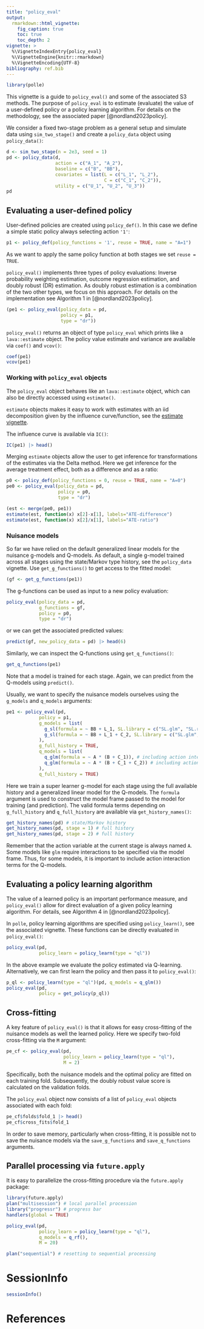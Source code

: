```yaml
---
title: "policy_eval"
output:
  rmarkdown::html_vignette:
    fig_caption: true
    toc: true    
    toc_depth: 2
vignette: >
  %\VignetteIndexEntry{policy_eval}
  %\VignetteEngine{knitr::rmarkdown}
  %\VignetteEncoding{UTF-8}
bibliography: ref.bib  
---
```


```r
library(polle)
```

This vignette is a guide to `policy_eval()` and some of the associated S3 methods.
The purpose of `policy_eval` is to estimate (evaluate) the value of a user-defined policy or a policy learning algorithm.
For details on the methodology, see the associated paper [@nordland2023policy].

We consider a fixed two-stage problem as a general setup and simulate data using `sim_two_stage()` and create a `policy_data` object using `policy_data()`:

```r
d <- sim_two_stage(n = 2e3, seed = 1)
pd <- policy_data(d,
                  action = c("A_1", "A_2"),
                  baseline = c("B", "BB"),
                  covariates = list(L = c("L_1", "L_2"),
                                    C = c("C_1", "C_2")),
                  utility = c("U_1", "U_2", "U_3"))
pd
```

## Evaluating a user-defined policy

User-defined policies are created using `policy_def()`. In this case we define a simple static policy always
selecting action `'1'`:

```r
p1 <- policy_def(policy_functions = '1', reuse = TRUE, name = "A=1")
```

As we want to apply the same policy function at both stages we set `reuse = TRUE`.

`policy_eval()` implements three types of policy evaluations: Inverse
probability weighting estimation, outcome regression estimation, and doubly
robust (DR) estimation. As doubly robust estimation is a combination of the two
other types, we focus on this approach. For details on the implementation see
Algorithm 1 in [@nordland2023policy]. 

```r
(pe1 <- policy_eval(policy_data = pd,
                    policy = p1,
                    type = "dr"))
```

`policy_eval()` returns an object of type `policy_eval` which prints like a `lava::estimate` object. The policy value estimate and variance are available via `coef()` and `vcov()`:

```r
coef(pe1)
vcov(pe1)
```

### Working with `policy_eval` objects

The `policy_eval` object behaves like an `lava::estimate` object, which can also be directly accessed using `estimate()`. 

`estimate` objects makes it easy to work with estimates with an iid decomposition given by the influence curve/function, see the [estimate vignette](https://CRAN.R-project.org/package=lava/vignettes/influencefunction.html).

The influence curve is available via `IC()`:

```r
IC(pe1) |> head()
```

Merging `estimate` objects allow the user to get inference for transformations of the estimates via the Delta method.
Here we get inference for the average treatment effect, both as a difference and as a ratio:

```r
p0 <- policy_def(policy_functions = 0, reuse = TRUE, name = "A=0")
pe0 <- policy_eval(policy_data = pd,
                   policy = p0,
                   type = "dr")

(est <- merge(pe0, pe1))
estimate(est, function(x) x[2]-x[1], labels="ATE-difference")
estimate(est, function(x) x[2]/x[1], labels="ATE-ratio")
```

### Nuisance models

So far we have relied on the default generalized linear models for the nuisance g-models and Q-models.
As default, a single g-model trained across all stages using the state/Markov type history, see the
`policy_data` vignette. Use `get_g_functions()` to get access to the
fitted model:

```r
(gf <- get_g_functions(pe1))
```

The g-functions can be used as input to a new policy evaluation:
```r
policy_eval(policy_data = pd,
            g_functions = gf,
            policy = p0,
            type = "dr")
```

or we can get the associated predicted values:

```r
predict(gf, new_policy_data = pd) |> head(6)
```

Similarly, we can inspect the Q-functions using `get_q_functions()`:

```r
get_q_functions(pe1)
```
Note that a model is trained for each stage. Again, we can predict from the Q-models using `predict()`.


Usually, we want to specify the nuisance models ourselves using the `g_models` and `q_models` arguments:

```r
pe1 <- policy_eval(pd,
            policy = p1,
            g_models = list(
              g_sl(formula = ~ BB + L_1, SL.library = c("SL.glm", "SL.ranger")),
              g_sl(formula = ~ BB + L_1 + C_2, SL.library = c("SL.glm", "SL.ranger"))
            ),
            g_full_history = TRUE,
            q_models = list(
              q_glm(formula = ~ A * (B + C_1)), # including action interactions
              q_glm(formula = ~ A * (B + C_1 + C_2)) # including action interactions
            ),
            q_full_history = TRUE)
```

Here we train a super learner g-model for each stage using the full available history and a generalized linear model for the Q-models. The `formula` argument is used to construct the model frame passed to the model for training (and prediction).
The valid formula terms depending on `g_full_history` and `q_full_history` are available via `get_history_names()`:

```r
get_history_names(pd) # state/Markov history
get_history_names(pd, stage = 1) # full history
get_history_names(pd, stage = 2) # full history
```

Remember that the action variable at the current stage is always named `A`. Some models like `glm` require interactions to be specified via the model frame. Thus, for some models, it is important to include action interaction terms for the Q-models.

## Evaluating a policy learning algorithm

The value of a learned policy is an important performance measure, and `policy_eval()` allow for
direct evaluation of a given policy learning algorithm. For details, see Algorithm 4 in [@nordland2023policy].

In `polle`, policy learning algorithms are specified using `policy_learn()`, see the associated vignette. These functions can be directly evaluated in `policy_eval()`:

```r
policy_eval(pd,
            policy_learn = policy_learn(type = "ql"))
```

In the above example we evaluate the policy estimated via Q-learning. Alternatively,
we can first learn the policy and then pass it to `policy_eval()`:

```r
p_ql <- policy_learn(type = "ql")(pd, q_models = q_glm())
policy_eval(pd,
            policy = get_policy(p_ql))
```

## Cross-fitting

A key feature of `policy_eval()` is that it allows for easy cross-fitting of the nuisance models as well the learned policy.
Here we specify two-fold cross-fitting via the `M` argument:

```r
pe_cf <- policy_eval(pd,
                     policy_learn = policy_learn(type = "ql"),
                     M = 2)
```

Specifically, both the nuisance models and the optimal policy are fitted on each training fold.
Subsequently, the doubly robust value score is calculated on the validation folds.

The `policy_eval` object now consists of a list of `policy_eval` objects associated with each fold:

```r
pe_cf$folds$fold_1 |> head()
pe_cf$cross_fits$fold_1
```

In order to save memory, particularly when cross-fitting, it is possible not to save the nuisance models via the
`save_g_functions` and `save_q_functions` arguments.

## Parallel processing via `future.apply`

It is easy to parallelize the cross-fitting procedure via the `future.apply` package:

```r
library(future.apply)
plan("multisession") # local parallel procession
library("progressr") # progress bar
handlers(global = TRUE)

policy_eval(pd,
            policy_learn = policy_learn(type = "ql"),
            q_models = q_rf(),
            M = 20)

plan("sequential") # resetting to sequential processing
```

# SessionInfo

```r
sessionInfo()
```

# References
